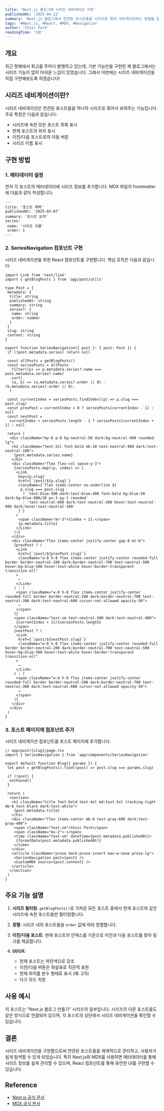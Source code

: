 ```yaml
---
title: 'Next.js 블로그에 시리즈 네비게이션 구현'
publishedAt: '2025-04-22'
summary: 'Next.js 블로그에서 연관된 포스트들을 시리즈로 묶어 네비게이션하는 방법을 알아보자'
tags: '#Next.js, #React, #MDX, #Navigation'
author: 'Stoic Park'
readingTime: '5분'
---
```


## 개요

최근 항해에서 회고를 주마다 발행하고 있는데, 기본 기능만을 구현한 제 블로그에서는 시리즈 기능이 없어 아쉬운 느낌이 있었습니다. 그래서 이번에는 시리즈 네비게이션을 직접 구현해보도록 하겠습니다!

## 시리즈 네비게이션이란?

시리즈 네비게이션은 연관된 포스트들을 하나의 시리즈로 묶어서 보여주는 기능입니다. 주요 특징은 다음과 같습니다:

- 시리즈에 속한 모든 포스트 목록 표시
- 현재 포스트의 위치 표시
- 이전/다음 포스트로의 이동 버튼
- 시리즈 이름 표시

## 구현 방법

### 1. 메타데이터 설정

먼저 각 포스트의 메타데이터에 시리즈 정보를 추가합니다. MDX 파일의 frontmatter에 다음과 같이 작성합니다:

```mdx
---
title: '포스트 제목'
publishedAt: '2025-03-07'
summary: '포스트 요약'
series:
 name: '시리즈 이름'
 order: 1
---
```

### 2. SeriesNavigation 컴포넌트 구현

시리즈 네비게이션을 위한 React 컴포넌트를 구현합니다. 핵심 로직은 다음과 같습니다:

```tsx
import Link from 'next/link'
import { getBlogPosts } from 'app/post/utils'

type Post = {
 metadata: {
  title: string
  publishedAt: string
  summary: string
  series?: {
   name: string
   order: number
  }
 }
 slug: string
 content: string
}

export function SeriesNavigation({ post }: { post: Post }) {
 if (!post.metadata.series) return null

 const allPosts = getBlogPosts()
 const seriesPosts = allPosts
  .filter((p) => p.metadata.series?.name === post.metadata.series?.name)
  .sort(
   (a, b) => (a.metadata.series?.order || 0) - (b.metadata.series?.order || 0),
  )

 const currentIndex = seriesPosts.findIndex((p) => p.slug === post.slug)
 const prevPost = currentIndex > 0 ? seriesPosts[currentIndex - 1] : null
 const nextPost =
  currentIndex < seriesPosts.length - 1 ? seriesPosts[currentIndex + 1] : null

 return (
  <div className="my-8 p-8 bg-neutral-50 dark:bg-neutral-900 rounded-lg">
   <h2 className="text-2xl font-bold mb-10 text-neutral-900 dark:text-neutral-100">
    {post.metadata.series.name}
   </h2>
   <div className="flex flex-col space-y-3">
    {seriesPosts.map((p, index) => (
     <Link
      key={p.slug}
      href={`/post/${p.slug}`}
      className={`flex items-center no-underline ${
       p.slug === post.slug
        ? 'text-blue-500 dark:text-blue-400 font-bold bg-blue-50 dark:bg-blue-900/20 px-3 py-1 rounded'
        : 'text-neutral-800 dark:text-neutral-200 hover:text-neutral-900 dark:hover:text-neutral-100'
      }`}
     >
      <span className="mr-3">{index + 1}.</span>
      {p.metadata.title}
     </Link>
    ))}
   </div>
   <div className="flex items-center justify-center gap-8 mt-6">
    {prevPost ? (
     <Link
      href={`/post/${prevPost.slug}`}
      className="w-8 h-8 flex items-center justify-center rounded-full border border-neutral-200 dark:border-neutral-700 text-neutral-500 hover:bg-blue-500 hover:text-white hover:border-transparent transition-all"
     >
      ←
     </Link>
    ) : (
     <span className="w-8 h-8 flex items-center justify-center rounded-full border border-neutral-200 dark:border-neutral-700 text-neutral-300 dark:text-neutral-600 cursor-not-allowed opacity-50">
      ←
     </span>
    )}
    <span className="text-sm text-neutral-500 dark:text-neutral-400">
     {currentIndex + 1}/{seriesPosts.length}
    </span>
    {nextPost ? (
     <Link
      href={`/post/${nextPost.slug}`}
      className="w-8 h-8 flex items-center justify-center rounded-full border border-neutral-200 dark:border-neutral-700 text-neutral-500 hover:bg-blue-500 hover:text-white hover:border-transparent transition-all"
     >
      →
     </Link>
    ) : (
     <span className="w-8 h-8 flex items-center justify-center rounded-full border border-neutral-200 dark:border-neutral-700 text-neutral-300 dark:text-neutral-600 cursor-not-allowed opacity-50">
      →
     </span>
    )}
   </div>
  </div>
 )
}
```

### 3. 포스트 페이지에 컴포넌트 추가

시리즈 네비게이션 컴포넌트를 포스트 페이지에 추가합니다:

```tsx
// app/post/[slug]/page.tsx
import { SeriesNavigation } from 'app/components/SeriesNavigation'

export default function Blog({ params }) {
 let post = getBlogPosts().find((post) => post.slug === params.slug)

 if (!post) {
  notFound()
 }

 return (
  <section>
   <h1 className="title font-bold text-4xl md:text-5xl tracking-tight mb-6 text-black dark:text-white">
    {post.metadata.title}
   </h1>
   <div className="flex items-center mb-8 text-gray-600 dark:text-gray-400">
    <span className="text-sm">Stoic Park</span>
    <span className="mx-2">·</span>
    <time className="text-sm" dateTime={post.metadata.publishedAt}>
     {formatDate(post.metadata.publishedAt)}
    </time>
   </div>
   <article className="prose dark:prose-invert max-w-none prose-lg">
    <SeriesNavigation post={post} />
    <CustomMDX source={post.content} />
   </article>
  </section>
 )
}
```

## 주요 기능 설명

1. **시리즈 필터링**: `getBlogPosts()`로 가져온 모든 포스트 중에서 현재 포스트와 같은 시리즈에 속한 포스트들만 필터링합니다.

2. **정렬**: 시리즈 내의 포스트들을 `order` 값에 따라 정렬합니다.

3. **이전/다음 포스트**: 현재 포스트의 인덱스를 기준으로 이전과 다음 포스트를 찾아 링크를 제공합니다.

4. **UI/UX**:
   - 현재 포스트는 파란색으로 강조
   - 이전/다음 버튼은 화살표로 직관적 표현
   - 현재 위치를 분수 형태로 표시 (예: 2/5)
   - 다크 모드 지원

## 사용 예시

이 포스트는 "Next.js 블로그 만들기" 시리즈의 일부입니다. 시리즈의 다른 포스트들도 같은 방식으로 연결되어 있으며, 각 포스트의 상단에서 시리즈 네비게이션을 확인할 수 있습니다.

## 결론

시리즈 네비게이션을 구현함으로써 연관된 포스트들을 체계적으로 관리하고, 사용자가 쉽게 탐색할 수 있게 되었습니다. 특히 Next.js와 MDX를 사용하면 메타데이터를 통해 시리즈 정보를 쉽게 관리할 수 있으며, React 컴포넌트를 통해 유연한 UI를 구현할 수 있습니다.

## Reference

- [Next.js 공식 문서](https://nextjs.org/docs)
- [MDX 공식 문서](https://mdxjs.com/)
